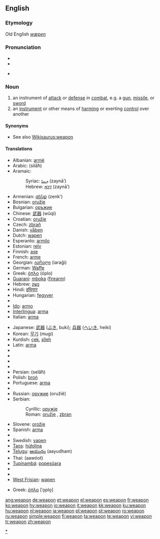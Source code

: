 ==English==

===Etymology===
Old English ''[[wæpen]]''

===Pronunciation===
* {{IPA|/wɛpən/}}
* {{audio|en-us-weapon.ogg|Audio (US)}}

* {{rhymes|ɛpən}}

===Noun===
{{en-noun}}

# an instrument of [[attack]] or [[defense]] in [[combat]], e.g. a [[gun]], [[missile]], or [[sword]]
# an [[instrument]] or other means of [[harm]]ing or exerting [[control]] over another

====Synonyms====
* See also [[Wikisaurus:weapon]]

====Translations====
{{trans-top|instrument of attack or defense in combat}}
* Albanian: [[armë]]
* Arabic: {{Arab|[[سلاح|سِلاحٌ]]}} (silāħ) {{m}}
* Aramaic:
*: Syriac: [[ܙܝܢܐ]] (zaynā’) {{m}}
*: Hebrew: [[זינא]] (zaynā’) {{m}}
* Armenian: [[զենք]] (zenk')
* Bosnian: [[oružje]] {{n}}
* Bulgarian: [[оръжие]] {{n}}
* Chinese: [[武器]] (wǔqì)
* Croatian: [[oružje]] {{n}}
* Czech: [[zbraň]] {{f}}
* Danish: [[våben]] {{n}}
* Dutch: [[wapen]] {{n}}
* Esperanto: [[armilo]]
* Estonian: [[relv]]
* Finnish: [[ase]]
* French: [[arme]] {{f}}
* Georgian: [[იარაღი]] (iaraği)
* German: [[Waffe]] {{f}}
* Greek: [[όπλο]] (óplo) {{n}}
* [[Guaraní]]: [[mboka]] ([[firearm]])
* Hebrew: [[נשק]] {{m}}
* Hindi: [[हथियार]]
* Hungarian: [[fegyver]]
* {{trreq|Icelandic}}
* [[Ido]]: [[armo]]
* [[Interlingua]]: [[arma]]
* Italian: [[arma]] {{f}}
{{trans-mid}}
* Japanese: [[武器]] ([[ぶき]], buki); [[兵器]] ([[へいき]], heiki)
* Korean: [[무기]] (mugi)
* Kurdish: [[çek]], [[sîleh]]
* Latin: [[arma]] {{n|p}}
* {{trreq|Latvian}}
* {{trreq|Lithuanian}}
* {{trreq|Mongolian}}
* {{trreq|Old English}}
* Persian: {{fa-Arab|[[سلاح|سِلاح]]}} (selâħ)
* Polish: [[broń]] {{f}}
* Portuguese: [[arma]] {{f}}
* {{trreq|Romanian}}
* Russian: [[оружие]] (oružiě) {{n}}
* Serbian:
*: Cyrillic: [[оружје]] {{n}}
*: Roman: [[oružje#Serbian|oružje]] {{n}}, [[zbran]]
* Slovene: [[orožje]] {{n}}
* Spanish: [[arma]] {{f}}
* {{trreq|Swahili}}
* Swedish: [[vapen]] {{n}}
* [[Taos]]: [[hų́łoliną]]
* [[Telugu]]: [[ఆయుధం]] (aayudham)
* Thai: {{Thai|[[อาวุธ]]}} (aawóot)
* [[Tupinambá]]: [[popesûara]]
* {{trreq|Turkish}}
* {{trreq|Welsh}}
* [[West Frisian]]: [[wapen]]
{{trans-bottom}}

{{trans-top|means of harming or exerting control}}
* Greek: [[όπλο]] [ˈo̞plo̞] {{n}}
{{trans-bottom}}

[[Category:Weapons|*]]

[[ang:weapon]]
[[de:weapon]]
[[et:weapon]]
[[el:weapon]]
[[es:weapon]]
[[fr:weapon]]
[[ko:weapon]]
[[hy:weapon]]
[[io:weapon]]
[[it:weapon]]
[[kk:weapon]]
[[ku:weapon]]
[[hu:weapon]]
[[nl:weapon]]
[[ja:weapon]]
[[pl:weapon]]
[[pt:weapon]]
[[ro:weapon]]
[[ru:weapon]]
[[simple:weapon]]
[[fi:weapon]]
[[ta:weapon]]
[[te:weapon]]
[[vi:weapon]]
[[tr:weapon]]
[[zh:weapon]]